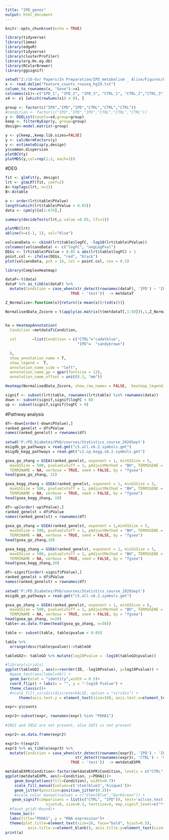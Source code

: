 ---
title: "IPD_genes"
output: html_document
---

```{r setup, include=FALSE}
knitr::opts_chunk$set(echo = TRUE)
```

```{r}
library(tidyverse)
library(limma)
library(edgeR)
library(tidyverse)
library(clusterProfiler)
library(org.Hs.eg.db)
library(RColorBrewer)
library(ggsignif)
```

```{r}
setwd("Z:/16-Our Papers/In Preparation/IPD_metabolism _ Alise/Figures/Figure1_RNA_mets/originals/RNA_seq")
x <- read.delim("feature_counts_rnaseq_hg19.txt")
column_to_rownames(x, "Gene")->x1
colnames(x1)<-c("IPD_1", "IPD_2", "IPD_3", "CTRL_1", "CTRL_2","CTRL_3")
x4 <- x1 [which(rowSums(x1) > 0), ] 
```


####################

```{r}
group <- factor(c("IPD","IPD","IPD","CTRL","CTRL","CTRL"))
#condition <- factor(c("IPD","IPD","IPD","CTRL","CTRL","CTRL"))
y <- DGEList(counts=x4,group=group)
keep <- filterByExpr(y, group=group)
design<-model.matrix(~group)

y <- y[keep,,keep.lib.sizes=FALSE]
y <- calcNormFactors(y)
y <- estimateDisp(y,design)
y$common.dispersion
plotBCV(y)
plotMDS(y,col=rep(1:2, each=3))


```



#DEG

```{r}
fit <- glmFit(y, design)
lrt <- glmLRT(fit, coef=2)
A<-topTags(lrt, n=11)
B<-A$table
```

```{r}
o <- order(lrt$table$PValue)
length(which(lrt$table$PValue < 0.05))
data <- cpm(y)[o[1:678],]
```


```{r}
summary(decideTests(lrt,p.value =0.05, lfc=1))
```

```{r}
plotMD(lrt)
abline(h=c(-1, 1), col="blue")
```
```{r}
volcanoData <- cbind(lrt$table$logFC, -log10(lrt$table$PValue))
colnames(volcanoData) <- c("logFC", "negLogPval")
DEGs <- lrt$table$PValue < 0.05 & abs(lrt$table$logFC) > 1
point.col <- ifelse(DEGs, "red", "black")
plot(volcanoData, pch = 16, col = point.col, cex = 0.5)

```



```{r}
library(ComplexHeatmap)

dataF<-t(data)
dataF %>% as_tibble(dataF) %>%
  mutate(Condition = case_when(str_detect(rownames(dataF), 'IPD') ~ 'IPD', str_detect(rownames(dataF), 'CTRL') ~ 'CTRL',
                             TRUE ~ 'test'))  -> metdataT

Z_Normalize<-function(x){return((x-mean(x))/(sd(x)))}

NormalisedData_Zscore = t(apply(as.matrix(t(metdataT[,1:50])),1,Z_Normalize))


ha = HeatmapAnnotation(
  Condition =metdataT$Condition,
  
  col       =list(Condition = c("CTRL"="cadetblue", 
                                "IPD"=  "sandybrown")
                  
  ),
  show_annotation_name = T,
  show_legend =  T,
  annotation_name_side = "left",
  annotation_name_gp = gpar(fontsize = 12),
  annotation_name_offset = unit(0.3, "mm"))

Heatmap(NormalisedData_Zscore, show_row_names = FALSE,  heatmap_legend_param = list(title = 'Z-score  of CPM', color_bar = "discrete"), show_row_dend=FALSE, column_names_gp = gpar(fontsize=16), column_names_rot = 45, top_annotation=ha, show_column_names = T)
```
```{r}
signif <- subset(lrt$table, rownames(lrt$table) %in% rownames(data))
down <- subset(signif,signif$logFC < 0)
up <- subset(signif,signif$logFC > 0)
```

#Pathway analysis
```{r}
df<-down[order(-down$PValue),]
ranked_genelst = df$PValue
names(ranked_genelst) = rownames(df)
                                 
setwd('P:/PD_Diabetes/PhD/courses/Statistics_course_2020Sept')
msigdb_go_pathways = read.gmt("c5.all.v6.2.symbols.gmt")
msigdb_kegg_pathways = read.gmt("c2.cp.kegg.v6.2.symbols.gmt")

gsea_go_zhang = GSEA(ranked_genelst, exponent = 1, minGSSize = 5,
  maxGSSize = 500, pvalueCutoff = 1, pAdjustMethod = "BH", TERM2GENE = msigdb_go_pathways,
  TERM2NAME = NA, verbose = TRUE, seed = FALSE, by = "fgsea")
head(gsea_go_zhang, 15)

gsea_kegg_zhang = GSEA(ranked_genelst, exponent = 1, minGSSize = 5,
  maxGSSize = 500, pvalueCutoff = 1, pAdjustMethod = "BH", TERM2GENE = msigdb_kegg_pathways,
  TERM2NAME = NA, verbose = TRUE, seed = FALSE, by = "fgsea")
head(gsea_kegg_zhang, 10)
```

```{r}
df<-up[order(-up$PValue),]
ranked_genelst = df$PValue
names(ranked_genelst) = rownames(df)
                                 
gsea_go_zhang = GSEA(ranked_genelst, exponent = 1,minGSSize = 5,
  maxGSSize = 500, pvalueCutoff = 1, pAdjustMethod = "BH", TERM2GENE = msigdb_go_pathways,
  TERM2NAME = NA, verbose = TRUE, seed = FALSE, by = "fgsea")
head(gsea_go_zhang,10)

gsea_kegg_zhang = GSEA(ranked_genelst, exponent = 1, minGSSize = 5,
  maxGSSize = 500, pvalueCutoff = 1, pAdjustMethod = "BH", TERM2GENE = msigdb_kegg_pathways,
  TERM2NAME = NA, verbose = TRUE, seed = FALSE, by = "fgsea")
head(gsea_kegg_zhang,10)
```


```{r}
df<-signif[order(-signif$PValue),]
ranked_genelst = df$PValue
names(ranked_genelst) = rownames(df)
                                 
setwd('P:/PD_Diabetes/PhD/courses/Statistics_course_2020Sept')
msigdb_go_pathways = read.gmt("c5.all.v6.2.symbols.gmt")

gsea_go_zhang = GSEA(ranked_genelst, exponent = 1, minGSSize = 6,
  maxGSSize = 500, pvalueCutoff = 1, pAdjustMethod = "BH", TERM2GENE = msigdb_go_pathways,
  TERM2NAME = NA, verbose = TRUE, seed = FALSE, by = "fgsea")
head(gsea_go_zhang, n=20)
table<-as.data.frame(head(gsea_go_zhang, n=50))
```


```{r}
table <- subset(table, table$pvalue < 0.05)

table %>%
  arrange(desc(table$pvalue))->tableGO

```

```{r}
tableGO2<- tableGO %>% mutate(log10Pvalue = -log10(tableGO$pvalue)) 
```

```{r}
#library(viridis)
ggplot(tableGO2 , aes(x=reorder(ID, -log10Pvalue), y=log10Pvalue)) + 
  #geom_text(aes(label=V6)) +
  geom_bar(stat = "identity",width = 0.5)+
  coord_flip() + labs(x = "", y = "-log10 Pvalue") +
  theme_classic()+
  #scale_fill_viridis(discrete=FALSE, option = "viridis") +
      theme(axis.text.y = element_text(size=10), axis.text.x=element_text(size=12))
```
```{r}
expr<-y$counts

expr2<-subset(expr, rownames(expr) %in% "PDHA1")                
                
#INS1 and INS2 are not present, also IGF1 is not present

expr2<-as.data.frame(expr2)

expr3<-t(expr2)
expr3 %>% as_tibble(expr3) %>%
  mutate(Condition = case_when(str_detect(rownames(expr3), 'IPD') ~ 'IPD',
                               str_detect(rownames(expr3), 'CTRL') ~ 'CTRL',
                             TRUE ~ 'test'))  -> metdataEXPR

metdataEXPR$Condition<-factor(metdataEXPR$Condition, levels = c("CTRL","IPD"))
ggplot(metdataEXPR, aes(x=Condition, y=PDHA1))+
    geom_boxplot(aes(fill=Condition), width=0.7)+
    scale_fill_manual(values=c('steelblue3','bisque1'))+ 
    geom_jitter(position=position_jitter(0.2))+
    #scale_color_manual(values = c("SteelBlue","DarkGreen")) +
   geom_signif(comparisons = list(c("CTRL", "IPD")), test='wilcox.test',#margin_top = 0.5,
                  vjust=0, size=0.3, textsize=4, map_signif_level=c("***"=0.001, "**"=0.01, "*"=0.05), y_position = 1550 ) +
  #facet_grid(~Round)+
  theme_bw()+
  labs(title="PDHA1", y = "RNA expression")+
  theme(plot.title=element_text(size=26, face="bold", hjust=0.5),
          axis.title.x=element_blank(), axis.title.y=element_text(size=24),axis.text.y=element_text(size=20),axis.text.x = element_blank(),legend.text = element_text(size = 20), legend.title = element_text(size = 20))->a
print(a)
```



